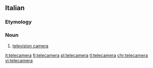 ==Italian==

===Etymology===
{{etyl|en|it}} {{prefix|tele|camera|lang=it}}

===Noun===
{{it-noun|telecamer|f|a|e}}

# [[television camera]]

[[it:telecamera]]
[[fj:telecamera]]
[[pl:telecamera]]
[[tl:telecamera]]
[[chr:telecamera]]
[[vi:telecamera]]